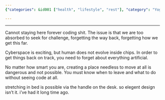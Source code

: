 ```yaml
---
{"categories": &id001 ["health", "lifestyle", "rest"], "category": "Yoga", "date": "2022-01-12 23:06:34", "description": "This article emphasizes the significance of disconnecting from technology and nurturing personal development through yoga, Tai Chi, and fostering a healthy equilibrium between digital and physical engagements.", "tags": *id001, "title": "Yoga & TaiChi"}

---
```


------

Cannot staying here forever coding shit. The issue is that we are too absorbed to seek for challenge, forgetting the way back, forgetting how we get this far.

Cyberspace is exciting, but human does not evolve inside chips. In order to get things back on track, you need to forget about everything artificial.

No matter how smart you are, creating a place  needless to  move at all is dangerous and not possible. You must know when to leave and what to do without seeing code at all.

stretching in bed is possible via the handle on the desk. so elegent design isn't it. i've had it long time ago.

